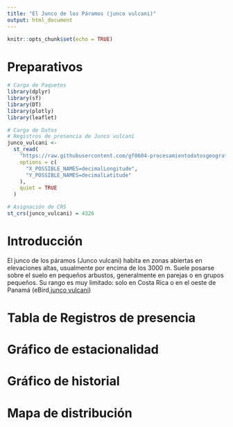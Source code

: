 ```yaml
---
title: "El Junco de los Páramos (junco vulcani)"
output: html_document
---
```


```r
knitr::opts_chunk$set(echo = TRUE)
```

# Preparativos
```r
# Carga de Paquetes
library(dplyr)
library(sf)
library(DT)
library(plotly)
library(leaflet)
```

```r
# Carga de Datos
# Registros de presencia de Junco vulcani
junco_vulcani <-
  st_read(
    "https://raw.githubusercontent.com/gf0604-procesamientodatosgeograficos/2021i-datos/main/gbif/junco_vulcani-cr-registros.csv",
    options = c(
      "X_POSSIBLE_NAMES=decimalLongitude",
      "Y_POSSIBLE_NAMES=decimalLatitude"
    ),
    quiet = TRUE
  )

# Asignación de CRS
st_crs(junco_vulcani) = 4326
```

# Introducción
El junco de los páramos (Junco vulcani) habita en zonas abiertas en elevaciones altas, usualmente por encima de los 3000 m. Suele posarse sobre el suelo en pequeños arbustos, generalmente en parejas o en grupos pequeños. Su rango es muy limitado: solo en Costa Rica o en el oeste de Panamá (eBird,[junco vulcani](https://ebird.org/species/voljun1))

# Tabla de Registros de presencia

# Gráfico de estacionalidad

# Gráfico de historial

# Mapa de distribución











